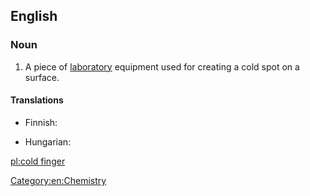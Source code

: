 ==English==
{{wikipedia}}

===Noun===
{{en-noun}}

# {{lb|en|chemistry}} A piece of [[laboratory]] equipment used for creating a cold spot on a surface.

====Translations====
{{trans-top|laboratory equipment}}
* Finnish: {{t|fi|kylmäsormi}}
{{trans-mid}}
* Hungarian: {{t|hu|hidegujj}}
{{trans-bottom}}

[[Category:en:Chemistry]]

[[pl:cold finger]]